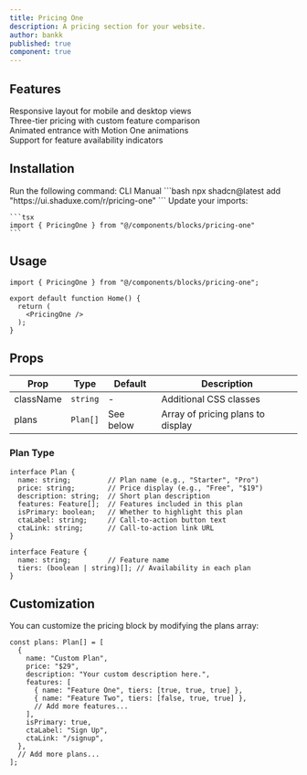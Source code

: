 ```yaml
---
title: Pricing One
description: A pricing section for your website.
author: bankk
published: true
component: true
---
```


## Features

<div className="mt-6 grid gap-4">
  <div className="flex items-center gap-2">
    <IconCheck className="size-5 text-green-500" />
    <span>Responsive layout for mobile and desktop views</span>
  </div>
  <div className="flex items-center gap-2">
    <IconCheck className="size-5 text-green-500" />
    <span>Three-tier pricing with custom feature comparison</span>
  </div>
  <div className="flex items-center gap-2">
    <IconCheck className="size-5 text-green-500" />
    <span>Animated entrance with Motion One animations</span>
  </div>
  <div className="flex items-center gap-2">
    <IconCheck className="size-5 text-green-500" />
    <span>Support for feature availability indicators</span>
  </div>
</div>

## Installation

<Steps>
  <Step>
    Run the following command:
    <Tabs defaultValue="cli">
    <TabsList>
      <TabsTrigger value="cli">CLI</TabsTrigger>
      <TabsTrigger value="manual">Manual</TabsTrigger>
    </TabsList>
      <TabsContent value="cli">
        ```bash
        npx shadcn@latest add "https://ui.shaduxe.com/r/pricing-one"
        ```
      </TabsContent>
      <TabsContent value="manual">
        <ComponentSource name="pricing-one" />
      </TabsContent>
    </Tabs>
  </Step>
  <Step>
    Update your imports:
    
    ```tsx
    import { PricingOne } from "@/components/blocks/pricing-one"
    ```
  </Step>
</Steps>

## Usage

```tsx {1,5} showLineNumbers
import { PricingOne } from "@/components/blocks/pricing-one";

export default function Home() {
  return (
    <PricingOne />
  );
}
```

<ComponentPreview name="pricing-one" />

## Props

| Prop        | Type                 | Default   | Description                          |
| ----------- | -------------------- | --------- | ------------------------------------ |
| className   | `string`             | -         | Additional CSS classes               |
| plans       | `Plan[]`             | See below | Array of pricing plans to display    |

### Plan Type

```tsx
interface Plan {
  name: string;         // Plan name (e.g., "Starter", "Pro")
  price: string;        // Price display (e.g., "Free", "$19")
  description: string;  // Short plan description
  features: Feature[];  // Features included in this plan
  isPrimary: boolean;   // Whether to highlight this plan
  ctaLabel: string;     // Call-to-action button text
  ctaLink: string;      // Call-to-action link URL
}

interface Feature {
  name: string;         // Feature name
  tiers: (boolean | string)[]; // Availability in each plan
}
```

## Customization

You can customize the pricing block by modifying the plans array:

```tsx
const plans: Plan[] = [
  {
    name: "Custom Plan",
    price: "$29",
    description: "Your custom description here.",
    features: [
      { name: "Feature One", tiers: [true, true, true] },
      { name: "Feature Two", tiers: [false, true, true] },
      // Add more features...
    ],
    isPrimary: true,
    ctaLabel: "Sign Up",
    ctaLink: "/signup",
  },
  // Add more plans...
];
```
